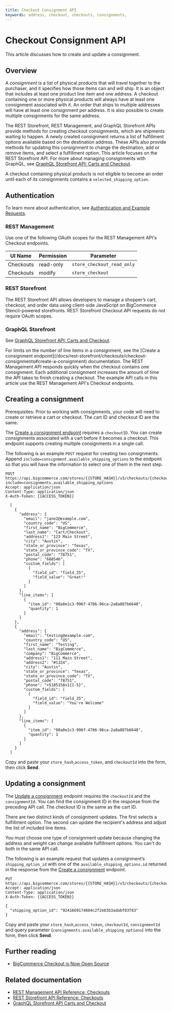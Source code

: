 ```yaml
---
title: Checkout Consignment API
keywords: address, checkout, checkouts, consignments, 
---
```


# Checkout Consignment API

This article discusses how to create and update a consignment.

## Overview

A _consignment_ is a list of physical products that will travel together to the purchaser, and it specifies how those items can and will ship. It is an object that includes at least one product line item and one address. A checkout containing one or more physical products will always have at least one consignment associated with it. An order that ships to multiple addresses will have at least one consignment per address. It is also possible to create multiple consignments for the same address.

The REST Storefront, REST Management, and GraphQL Storefront APIs provide methods for creating checkout consignments, which are shipments waiting to happen.  A newly created consignment returns a list of fulfillment options available based on the destination address.  These APIs also provide methods for updating this consignment to change the destination, add or remove items, and select a fulfillment option. This article focuses on the REST Storefront API. For more about managing consignments with GraphQL, see [GraphQL Storefront API: Carts and Checkout](/docs/storefront/cart-checkout/guide/graphql-storefront).

A checkout containing physical products is not eligible to become an order until each of its consignments contains a `selected_shipping_option`.

## Authentication

To learn more about authentication, see [Authentication and Example Requests](/docs/start/authentication).

### REST Management

Use one of the following OAuth scopes for the REST Management API's Checkout endpoints.

| UI Name  | Permission | Parameter                     |
|----------|------------|-------------------------------|
| Checkouts | read-only  | `store_checkout_read_only`    |
| Checkouts | modify     | `store_checkout`              |

### REST Storefront

The REST Storefront API allows developers to manage a shopper’s cart, checkout, and order data using client-side JavaScript on BigCommerce Stencil-powered storefronts. REST Storefront Checkout API requests do not require OAuth scopes.

### GraphQL Storefront

See [GraphQL Storefront API: Carts and Checkout](/docs/storefront/cart-checkout/guide/graphql-storefront).

<Callout type="info">
  For limits on the number of line items in a consignment, see the [Create a consignment endpoint](/docs/rest-storefront/checkouts/checkout-consignments#create-a-consignment) documentation.
  The REST Management API responds quickly when the checkout contains one consignment.  Each additional consignment increases the amount of time the API takes to finish creating a checkout. The example API calls in this article use the REST Management API's Checkout endpoints.
</Callout>

## Creating a consignment

<Callout type="info">
  Prerequisites: Prior to working with consignments, your code will need to create or retrieve a cart or checkout.  The cart ID and checkout ID are the same.
</Callout>


The [Create a consignment endpoint](/docs/rest-storefront/checkouts/checkout-consignments#create-a-consignment) requires a `checkoutID`.  You can create consignments associated with a cart before it becomes a checkout.  This endpoint supports creating multiple consignments in a single call.

The following is an example `POST` request for creating two consignments. Append `include=consignment.available_shipping_options` to the endpoint so that you will have the information to select one of them in the next step.

  
```http filename="Example request: Create a consignment" showLineNumbers copy
POST https://api.bigcommerce.com/stores/{{STORE_HASH}}/v3/checkouts/{checkoutId}/consignments?include=consignments.available_shipping_options
Accept: application/json
Content-Type: application/json
X-Auth-Token: {{ACCESS_TOKEN}}

  [
    {
      "address": {
        "email": "jane2@example.com",
        "country_code": "US",
        "first_name": "BigCommerce",
        "last_name": "Cart/Checkout",
        "address1": "123 Main Street",
        "city": "Austin",
        "state_or_province": "Texas",
        "state_or_province_code": "TX",
        "postal_code": "78751",
        "phone": "688546",
        "custom_fields": [
          {
            "field_id": "field_25",
            "field_value": "Great!"
          }
        ]
      },
      "line_items": [
        {
          "item_id": "00a8e1c3-996f-4786-96ca-2a8a887b6648",
          "quantity": 1
        }
      ]
    },
    {
      "address": {
        "email": "testing@example.com",
        "country_code": "US",
        "first_name": "Testing",
        "last_name": "BigCommerce",
        "company": "BigCommerce",
        "address1": "111 Main Street",
        "address2": "#1324",
        "city": "Austin",
        "state_or_province": "Texas",
        "state_or_province_code": "TX",
        "postal_code": "78751",
        "phone": "+5185158x1{1-5}",
        "custom_fields": [
          {
            "field_id": "field_25",
            "field_value": "You're Welcome"
          }
        ]
      },
      "line_items": [
        {
          "item_id": "00a8e1c3-996f-4786-96ca-2a8a887b6648",
          "quantity": 1
        }
      ]
    }
  ]

```


Copy and paste your `store_hash`,`access_token`, and `checkoutId` into the form, then click **Send**.

## Updating a consignment

The [Update a consignment](/docs/rest-storefront/checkouts/checkout-consignments#update-a-consignment) endpoint requires the `checkoutId` and the `consignmentId`. You can find the consignment ID in the response from the preceding API call. The checkout ID is the same as the cart ID.

There are two distinct kinds of consignment updates. The first selects a fulfillment option. The second can update the recipient's address and adjust the list of included line items. 

<Callout type="warning">
  You must choose one type of consignment update because changing the address and weight can change available fulfillment options. You can't do both in the same API call.
</Callout>

The following is an example request that updates a consignment’s `shipping_option_id` with one of the `available_shipping_options.id` returned in the response from the [Create a consignment](/docs/rest-storefront/checkouts/checkout-consignments#add-consignment-to-checkout) endpoint.

```http filename="Example request: Update a consignment" showLineNumbers copy
PUT https://api.bigcommerce.com/stores/{{STORE_HASH}}/v3/checkouts/{checkoutId}/consignments/{consignmentId}
Accept: application/json
Content-Type: application/json
X-Auth-Token: {{ACCESS_TOKEN}}

{
  "shipping_option_id": "9241669174884c2f2e83b3adabf03f83"
}

```

Copy and paste your `store_hash`,`access_token`, `checkoutId`, `consignmentId` and query parameter (`consignments.available_shipping_options`) into the form, then click **Send**.

## Further reading

* [BigCommerce Checkout is Now Open Source](https://medium.com/bigcommerce-developer-blog/bigcommerce-checkout-is-now-open-source-39e823bc5b3b)


## Related documentation

* [REST Management API Reference: Checkouts](/docs/rest-management/checkouts)
* [REST Storefront API Reference: Checkouts](/docs/rest-storefront/checkouts)
* [GraphQL Storefront API Carts and Checkout](/api-docs/storefront/graphql/carts-and-checkout)
